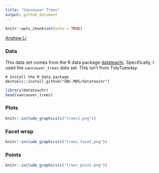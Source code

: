 ```yaml
---
title: "Vancouver Trees"
output: github_document
---
```


```r
knitr::opts_chunk$set(echo = TRUE)
```
[Andrew Li](https://github.com/andr3wli)

### Data 
This data set comes from the R data package [datateachr](https://github.com/UBC-MDS/datateachr). Specifically, I used the `vancouver_trees` data set. This isn't from TidyTuesday. 

```{reval=FALSE}
# Install the R data package
devtools::install_github("UBC-MDS/datateachr")
```
```r
library(datateachr)
head(vancouver_trees)
```


### Plots 

```r
knitr::include_graphics(c("trees1.png"))
```

### Facet wrap

```r
knitr::include_graphics(c("trees_facet.png"))
```

### Points

```r
knitr::include_graphics(c("trees_point.png"))
```